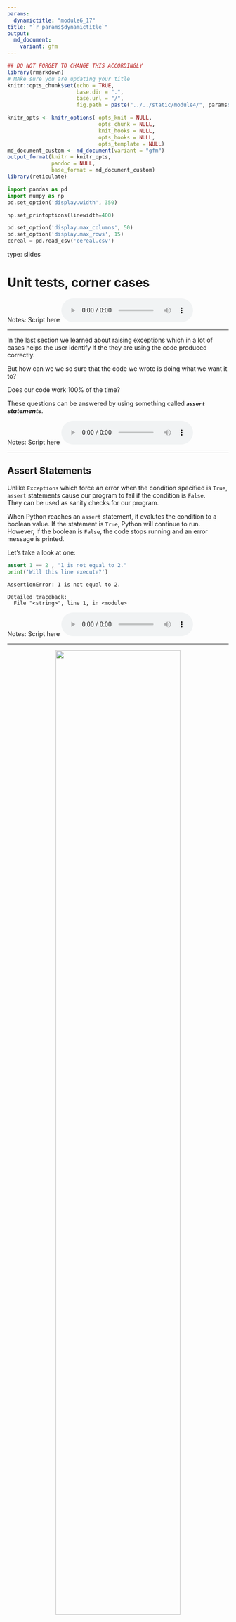 ```yaml
---
params:
  dynamictitle: "module6_17"
title: "`r params$dynamictitle`"
output: 
  md_document:
    variant: gfm
---
```



```r
## DO NOT FORGET TO CHANGE THIS ACCORDINGLY 
library(rmarkdown)
# MAke sure you are updating your title 
knitr::opts_chunk$set(echo = TRUE,
                      base.dir = ".", 
                      base.url = "/",
                      fig.path = paste("../../static/module4/", params$dynamictitle,"/", sep = ""))

knitr_opts <- knitr_options( opts_knit = NULL,
                             opts_chunk = NULL,
                             knit_hooks = NULL,
                             opts_hooks = NULL,
                             opts_template = NULL)
md_document_custom <- md_document(variant = "gfm")
output_format(knitr = knitr_opts,
              pandoc = NULL,
              base_format = md_document_custom)
library(reticulate)

```


```python
import pandas as pd
import numpy as np
pd.set_option('display.width', 350)

np.set_printoptions(linewidth=400)

pd.set_option('display.max_columns', 50)
pd.set_option('display.max_rows', 15)
cereal = pd.read_csv('cereal.csv')
```


type: slides


# Unit tests, corner cases

Notes: Script here
<html>
<audio controls >
  <source src="/placeholder_audio.mp3" />
</audio></html>

---

In the last section we learned about raising exceptions which in a lot of cases helps the user identify if the they are using the code produced correctly. 


But how can we we so sure that the code we wrote is doing what we want it to?      

Does our code work 100% of the time? 

These questions can be answered by using something called ***`assert` statements***.

Notes: Script here
<html>
<audio controls >
  <source src="/placeholder_audio.mp3" />
</audio></html>

---

## Assert Statements

Unlike `Exceptions` which force an error when the condition specified is `True`, `assert` statements cause our program to fail if the condition is `False`.     
They can be used as sanity checks for our program.

When Python reaches an `assert` statement, it evalutes the condition to a boolean value. If the statement is `True`, Python will continue to run. However, if the boolean is `False`, the code stops running and an error message is printed. 

Let's take a look at one: 

```python
assert 1 == 2 , "1 is not equal to 2."
print('Will this line execute?')
```

```out
AssertionError: 1 is not equal to 2.

Detailed traceback: 
  File "<string>", line 1, in <module>
```


Notes: Script here
<html>
<audio controls >
  <source src="/placeholder_audio.mp3" />
</audio></html>

---

<center><img src='/module6/assert.png' width="75%"></center>

```out
AssertionError: 1 is not equal to 2.

Detailed traceback: 
  File "<string>", line 1, in <module>
```

Here we have the keyword `assert` that checks if `1==2`. Since the boolean is `False`, the message beside the condition `""1 is not equal to 2."` is outputted. 

Let's take a look at an example where the boolean is `True`: 

```python
assert 1 == 1 , "1 is not equal to 2."
print('Will this line execute?')
```

Since the `assert` statement results in a `True` values, Python continues to run and the next line of code is executed. 


Notes: Script here
<html>
<audio controls >
  <source src="/placeholder_audio.mp3" />
</audio></html>

---

## Why?

Where do assert statements come in handy? 

Up to this point we have been creating functions and only after we have written them, we've tested if they work. Instead, programmers often use a different approach. We recommend making tests using `assert` statements before the code for our functions has been written. 

Why? 

Often we have an idea of what our function should be able to do, and what the function operation output is expected.  If we write our tests before the function code we can debug and fix code code faster and more easily then after the fact. 


<center><img src='/module6/why.png' width="75%"></center>

Notes: Script here
<html>
<audio controls >
  <source src="/placeholder_audio.mp3" />
</audio></html>

---

## What to test? 

So what kind of tests do we want? We want to keep these test simple - things that we know are true or could be easily calculated by hand.    
For example let's look at our `exponent_a_list()` function:

```python
def exponent_a_list(numerical_list, exponent=2):
    new_exponent_list = list()
    
    for number in numerical_list:
        new_exponent_list.append(number ** exponent)
    
    return new_exponent_list
```

Easy cases for this function would be lists containing numbers that we can easily square, or cube. 

For example, we expect the square of each element in `[1, 2, 4, 7]` to be `[1, 4, 16, 49]`.     
The test for this would look like this: 

```python
assert exponent_a_list([1, 2, 4, 7], 2) == [1, 4, 16, 49], "incorrect output for exponent = 2"
```

It's also good to do multiple test to for different list sizes as well as different values for both inputs. Let's make another test for `exponent` = `3`. Again, we use numbers that we know the cube of.   
```python
assert exponent_a_list([1, 2, 3], 3) == [1, 8, 27], "incorrect output for exponent = 3"
```


Notes: Script here
<html>
<audio controls >
  <source src="/placeholder_audio.mp3" />
</audio></html>

---

## False Positives 

Just because all our tests pass, this does not mean our program is necessarily correct.
It's not uncommon that our tests can pass but our code contains error. 

```python
def bad_function(numerical_list, exponent=2):
    new_exponent_list = list()
    for number in numerical_list:
        if len(numerical_list) >2:
            new_exponent_list.append(number ** exponent)
    return new_exponent_list
```


```python
assert bad_function([1, 2, 4, 7], 2) == [1, 4, 16, 49], "incorrect output for exponent = 2"
assert bad_function([2, 1, 3], 3) == [8, 1, 27], "incorrect output for exponent = 3"
```

Here, it looks like our test pass! But let's try another test

```python
assert bad_function([5, 10], 2) == [1, 4, 16, 49], "incorrect output for list size 2"
```
```out
AssertionError: incorrect output for list size 2

Detailed traceback: 
  File "<string>", line 1, in <module>
```
How do we deal with it?

Write a lot of tests and don't be overconfident, even after writing a lot of tests!


Notes: Script here
<html>
<audio controls >
  <source src="/placeholder_audio.mp3" />
</audio></html>

---

## Corner Cases 

Other tests that are good to include are tests that check ***corner cases***.
A corner case is an input that is reasonable but a bit unusual, and may trip up our code.

For example, taking the square of an empty list, or to an exponent that is negative or 0. 
Often it is desirable to add test cases to address corner cases.

```python
assert exponent_a_list([], 3) == [], "incorrect output for empty list"
assert exponent_a_list([0, 1, 3], 0) == [1, 1, 1], "incorrect output for empty list"
assert exponent_a_list([1, 2], -2) == [1, 0.25], "incorrect output for a negative exponent"
```
These corner cases pass, but let's try another one:
```python
assert exponent_a_list([0, 2, 4], -1) == [1, 0.5, 0.25], "incorrect output for a negative exponent"
```

```out
ZeroDivisionError: 0.0 cannot be raised to a negative power

Detailed traceback: 
  File "<string>", line 1, in <module>
  File "<string>", line 5, in exponent_a_list
```

Since 0 to the power of -1 is equal to 1/0, the correct answer is infinity. In this case we would need to correct the code in our function to handle this weird case or inform the user using `Exceptions` that our function cannot accept lists containing 0 if the the exponent is negative. 


Notes: Script here
<html>
<audio controls >
  <source src="/placeholder_audio.mp3" />
</audio></html>

---

# Testing Functions that Work with Data

There are often times where we will be making functions that work on data. In these situations we make some testing data also known as ***"helper"*** data. Helper data is small in size and that we can easily work with and calculate our functions return value from easily. 

Helper data can be made from scratch using the functions such as `pd.DataFrame()` or `pd.DataFrame.from_dict()` that we learned about in module 4.  You can also upload a very small slice of an existing dataframe. 

Helper Data should be a small dimension, so that you can calculated the expected return of your function easily.  
```python
data = { 'name': ['Cherry', 'Oak', 'Willow', 'Fir'], 
         'height': [7, 20, 12, 16], 
         'diameter': [12, 89, 30, 18], 
         'flowering': [True, False, True, False]}
         
forest = pd.DataFrame.from_dict(data)
forest
```



Notes: Script here
<html>
<audio controls >
  <source src="/placeholder_audio.mp3" />
</audio></html>

---

## Systematic approach to program design

A **systematic approach to program design** is a general set of steps to follow when writing programs. 

The approach we recommend includes:

***1. Write the function stub: a function that does nothing but accept all input parameters and return the correct datatype.***

This means we are writing the skeleton of a function. We include the line that defines the function with the input arguments and the return statement returning the object with the desired datatype. 

Using our `exponent_a_list()` function as an example:

```python
def exponent_a_list(numerical_list, exponent=2):
    return new_exponent_list
```

Notes: Script here
<html>
<audio controls >
  <source src="/placeholder_audio.mp3" />
</audio></html>

---

***2. Write tests to satisfy the design specifications.***

This is where our `assert` statements come in. We write tests that we want our function to pass. In our `exponent_a_list()` example we expect that our function wil take in a list and an optional exponent then returns a list with the exponential value of each element of the input list. 

```python
def exponent_a_list(numerical_list, exponent=2):
    return new_exponent_list
    
assert type(exponent_a_list([1,2,4], 2)) == list, "output type not a list"
assert exponent_a_list([1, 2, 4, 7], 2) == [1, 4, 16, 49], "incorrect output for exponent = 2"
assert exponent_a_list([1, 2, 3], 3) == [1, 8, 27], "incorrect output for exponent = 3"

```

```out
AssertionError: exponent_a_list, does not result in expected output when exponent = 2

Detailed traceback: 
  File "<string>", line 1, in <module>
```

Here we can see our first test passes since a list is returned from the function, but our other tests do not since we have no code performing any operations yet!

Notes: Script here
<html>
<audio controls >
  <source src="/placeholder_audio.mp3" />
</audio></html>

---

***3. Outline the program with pseudo-code.***

Pseudocode is an informal but high-level description of the code and operation that we wish to implement. In this step we are essentially writing the steps that we anticipate needing to complete our function 

```python
def exponent_a_list(numerical_list, exponent=2):
    new_exponent_list = list()
    
    # loop through all the elements in numreical_list
    # For each element ** exponent
    # append it to the new_exponent_list list 
    
    return new_exponent_list
    
assert type(exponent_a_list([1,2,4], 2)) == list, "output type not a list"
assert exponent_a_list([1, 2, 4, 7], 2) == [1, 4, 16, 49], "incorrect output for exponent = 2"
assert exponent_a_list([1, 2, 3], 3) == [1, 8, 27], "incorrect output for exponent = 3"
```

```out
AssertionError: exponent_a_list, does not result in expected output when exponent = 2

Detailed traceback: 
  File "<string>", line 1, in <module>
```


Notes: Script here
<html>
<audio controls >
  <source src="/placeholder_audio.mp3" />
</audio></html>

---

***4. Write code and test frequently.***

Here is where we contruct a function that no longer returns any errors from our `assert` statements. 

```python
def exponent_a_list(numerical_list, exponent=2):
    new_exponent_list = list()
    
    for number in numerical_list:
        new_exponent_list.append(number ** exponent)
    
    return new_exponent_list
    
assert type(exponent_a_list([1,2,4], 2)) == list, "output type not a list"
assert exponent_a_list([1, 2, 4, 7], 2) == [1, 4, 16, 49], "incorrect output for exponent = 2"
assert exponent_a_list([1, 2, 3], 3) == [1, 8, 27], "incorrect output for exponent = 3"
```
Notes: Script here
<html>
<audio controls >
  <source src="/placeholder_audio.mp3" />
</audio></html>

---

***5. Write documentation.***      
Finally finish our function with a docstring. 

```python
def exponent_a_list(numerical_list, exponent=2):
    """ Creates a new list containing specified exponential values of the input list. 
    
    Parameters
    ----------
    numerical_list : list
        The list from which to calculate exponential values from
    exponent : int or float, optional
        The exponent value (the default is 2, which implies the square).
    
    Returns
    -------
    new_exponent_list : list
        A new list containing the exponential value specified of each of
        the elements from the input list 
        
    Examples
    --------
    >>> squares_a_list([1, 2, 3, 4])
    [1, 4, 9, 16]
    """
    new_exponent_list = list()
    for number in numerical_list:
        new_exponent_list.append(number ** exponent)
    return new_exponent_list
```


Notes: Script here
<html>
<audio controls >
  <source src="/placeholder_audio.mp3" />
</audio></html>

---

The key point of  the *systematic approach to program design*  is that we write tests **BEFORE** we write code.

Notes: Script here
<html>
<audio controls >
  <source src="/placeholder_audio.mp3" />
</audio></html>

---

# Let’s practice what we learned!

Notes: Script here
<html>
<audio controls >
  <source src="/placeholder_audio.mp3" />